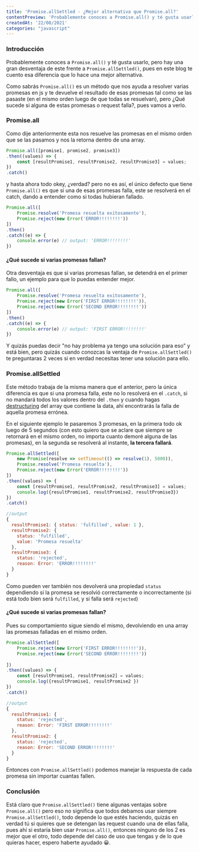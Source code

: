 ```yaml
--- 
title: 'Promise.allSettled - ¿Mejor alternativa que Promise.all?'
contentPreview: 'Probablemente conoces a Promise.all() y té gusta usarlo, pero hay una gran desventaja de este frente a Promise.allSettled(), pues en este blog te cuento esa diferencia que hace a Promise.allSettled() una mejor alternativa.'
createdAt: '22/08/2021'
categories: "javascript"
---
```


### Introducción
Probablemente conoces a `Promise.all()` y té gusta usarlo, pero hay una gran desventaja de este frente a `Promise.allSettled()`, pues en este blog te cuento esa diferencia que lo hace una mejor alternativa.

Como sabrás `Promise.all()` es un método que nos ayuda a resolver varias promesas en js y te devuelve el resultado de esas promesas tal como se las pasaste (en el mismo orden luego de que todas se resuelvan), pero ¿Qué sucede si alguna de estas promesas o request falla?, pues vamos a verlo.

### Promise.all
Como dije anteriormente esta nos resuelve las promesas en el mismo orden que se las pasamos y nos la retorna dentro de una array.

```javascript language=javascript
Promise.all([promise1, promise2, promise3])
.then((values) => {
	const [resultPromise1, resultPromise2, resultPromise3] = values;
})
.catch()
```

y hasta ahora todo okey, ¿verdad? pero no es así, el único defecto que tiene `Promise.all()` es que si una de esas promesas falla, este se resolverá en el catch, dando a entender como si todas hubieran fallado.

```javascript language=javascript
Promise.all([
	Promise.resolve('Promesa resuelta exitosamente'),
	Promise.reject(new Error('ERROR!!!!!!!!'))
])
.then()
.catch((e) => {
    console.error(e) // output: 'ERROR!!!!!!!!'
})
```
#### ¿Qué sucede si varias promesas fallan?
Otra desventaja es que si varias promesas fallan, se detendrá en el primer fallo, un ejemplo para que lo puedas entender mejor.

```javascript language=javascript
Promise.all([
	Promise.resolve('Promesa resuelta exitosamente'),
	Promise.reject(new Error('FIRST ERROR!!!!!!!!')),
	Promise.reject(new Error('SECOND ERROR!!!!!!!!'))
])
.then()
.catch((e) => {
    console.error(e) // output: 'FIRST ERROR!!!!!!!!'
})
```

Y quizás puedas decir "no hay problema ya tengo una solución para eso" y está bien, pero quizás cuando
 conozcas la ventaja de `Promise.allSettled()` te preguntaras 2 veces si en verdad necesitas tener una solución para ello.

### Promise.allSettled
Este método trabaja de la misma manera que el anterior, pero la única diferencia es que si una promesa falla,
este no lo resolverá en el `.catch`, si no mandará todos los valores dentro del `.then` y cuando hagas
[destructuring](https://developer.mozilla.org/es/docs/Web/JavaScript/Reference/Operators/Destructuring_assignment) del 
array que contiene la data, ahí encontrarás la falla de aquella promesa errónea.

En el siguiente ejemplo le pasaremos 3 promesas, en la primera todo ok luego de 5 segundos 
(con esto quiero que se aclare que siempre se retornará en el mismo orden, no importa cuanto demoré alguna de las promesas),
en la segunda se resolverá al instante, **la tercera fallará**.

```javascript language=javascript
Promise.allSettled([
	new Promise(resolve => setTimeout(() => resolve(1), 5000)),
	Promise.resolve('Promesa resuelta'),
	Promise.reject(new Error('ERROR!!!!!!!!'))
])
.then((values) => {
	const [resultPromise1, resultPromise2, resultPromise3] = values;
	console.log({resultPromise1, resultPromise2, resultPromise3})
})
.catch()

//output
{
  resultPromise1: { status: 'fulfilled', value: 1 },
  resultPromise2: {
    status: 'fulfilled',
    value: 'Promesa resuelta'
  },
  resultPromise3: {
    status: 'rejected',
    reason: Error: 'ERROR!!!!!!!!'
  }
}
```
Como pueden ver también nos devolverá una propiedad `status` dependiendo si la promesa se resolvió correctamente 
o incorrectamente (si está todo bien será `fulfilled`, y si falla será `rejected`)

#### ¿Qué sucede si varias promesas fallan?
Pues su comportamiento sigue siendo el mismo, devolviendo en una array las promesas falladas en el mismo orden.

```javascript language=javascript
Promise.allSettled([
	Promise.reject(new Error('FIRST ERROR!!!!!!!!')),
	Promise.reject(new Error('SECOND ERROR!!!!!!!!'))
  
])
.then((values) => {
	const [resultPromise1, resultPromise2] = values;
	console.log({resultPromise1, resultPromise2 })
})
.catch()

//output
{
  resultPromise1: {
    status: 'rejected',
    reason: Error: 'FIRST ERROR!!!!!!!!'
  },
  resultPromise2: {
    status: 'rejected',
    reason: Error: 'SECOND ERROR!!!!!!!!'
  }
}
```

Entonces con `Promise.allSettled()` podemos manejar la respuesta de cada promesa sin importar cuantas fallen.

### Conclusión
Está claro que `Promise.allSettled()` tiene algunas ventajas sobre `Promise.all()` pero eso no significa que 
todos debamos usar siempre `Promise.allSettled()`, todo depende lo que estés haciendo, quizás en verdad tú si 
quieres que se detengan las request cuando una de ellas falla, pues ahí si estaría bien usar `Promise.all()`, 
entonces ninguno de los 2 es mejor que el otro, todo depende del caso de uso que tengas y de lo que quieras hacer,
espero haberte ayudado 😀.
